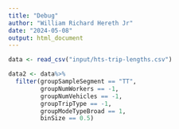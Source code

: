 ```yaml
---
title: "Debug"
author: "William Richard Hereth Jr"
date: "2024-05-08"
output: html_document
---
```


```r

data <- read_csv("input/hts-trip-lengths.csv")

data2 <- data%>%
  filter(groupSampleSegment == "TT",
         groupNumWorkers == -1,
         groupNumVehicles == -1,
         groupTripType == -1,
         groupModeTypeBroad == 1,
         binSize == 0.5)

```

